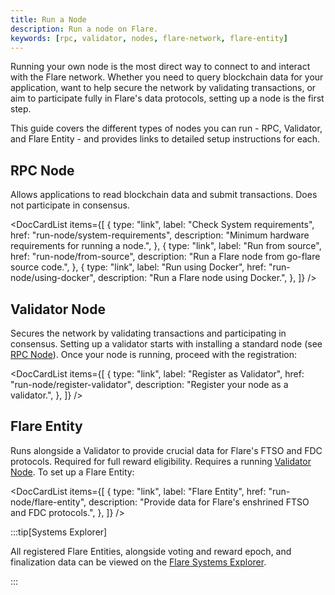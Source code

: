 ```yaml
---
title: Run a Node
description: Run a node on Flare.
keywords: [rpc, validator, nodes, flare-network, flare-entity]
---
```



Running your own node is the most direct way to connect to and interact with the Flare network.
Whether you need to query blockchain data for your application, want to help secure the network by validating transactions, or aim to participate fully in Flare's data protocols, setting up a node is the first step.

This guide covers the different types of nodes you can run - RPC, Validator, and Flare Entity - and provides links to detailed setup instructions for each.

## RPC Node

Allows applications to read blockchain data and submit transactions.
Does not participate in consensus.

<DocCardList
  items={[
    {
      type: "link",
      label: "Check System requirements",
      href: "run-node/system-requirements",
      description: "Minimum hardware requirements for running a node.",
    },
    {
      type: "link",
      label: "Run from source",
      href: "run-node/from-source",
      description: "Run a Flare node from go-flare source code.",
    },
    {
      type: "link",
      label: "Run using Docker",
      href: "run-node/using-docker",
      description: "Run a Flare node using Docker.",
    },
  ]}
/>

## Validator Node

Secures the network by validating transactions and participating in consensus.
Setting up a validator starts with installing a standard node (see [RPC Node](#rpc-node)).
Once your node is running, proceed with the registration:

<DocCardList
  items={[
    {
      type: "link",
      label: "Register as Validator",
      href: "run-node/register-validator",
      description: "Register your node as a validator.",
    },
  ]}
/>

## Flare Entity

Runs alongside a Validator to provide crucial data for Flare's FTSO and FDC protocols.
Required for full reward eligibility.
Requires a running [Validator Node](#validator-node). To set up a Flare Entity:

<DocCardList
  items={[
    {
      type: "link",
      label: "Flare Entity",
      href: "run-node/flare-entity",
      description: "Provide data for Flare's enshrined FTSO and FDC protocols.",
    },
  ]}
/>

:::tip[Systems Explorer]

All registered Flare Entities, alongside voting and reward epoch, and finalization data can be viewed on the [Flare Systems Explorer](https://flare-systems-explorer.flare.network/providers).

:::
